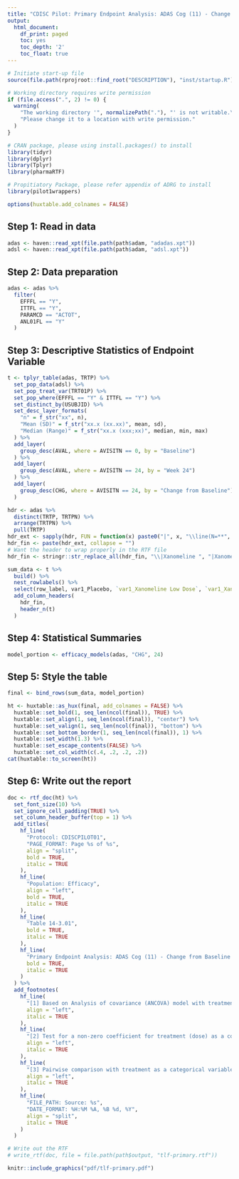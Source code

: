 ```yaml
---
title: "CDISC Pilot: Primary Endpoint Analysis: ADAS Cog (11) - Change from Baseline to Week 24 - LOCF"
output:
  html_document:
    df_print: paged
    toc: yes
    toc_depth: '2'
    toc_float: true
---
```


```r
# Initiate start-up file
source(file.path(rprojroot::find_root("DESCRIPTION"), "inst/startup.R"))
```
```r
# Working directory requires write permission
if (file.access(".", 2) != 0) {
  warning(
    "The working directory '", normalizePath("."), "' is not writable.\n",
    "Please change it to a location with write permission."
  )
}
```

```r
# CRAN package, please using install.packages() to install
library(tidyr)
library(dplyr)
library(Tplyr)
library(pharmaRTF)

# Propitiatory Package, please refer appendix of ADRG to install
library(pilot1wrappers)
```

```r
options(huxtable.add_colnames = FALSE)
```

## Step 1: Read in data

```r
adas <- haven::read_xpt(file.path(path$adam, "adadas.xpt"))
adsl <- haven::read_xpt(file.path(path$adam, "adsl.xpt"))
```

## Step 2: Data preparation
```r
adas <- adas %>%
  filter(
    EFFFL == "Y",
    ITTFL == "Y",
    PARAMCD == "ACTOT",
    ANL01FL == "Y"
  )
```

## Step 3: Descriptive Statistics of Endpoint Variable
```r
t <- tplyr_table(adas, TRTP) %>%
  set_pop_data(adsl) %>%
  set_pop_treat_var(TRT01P) %>%
  set_pop_where(EFFFL == "Y" & ITTFL == "Y") %>%
  set_distinct_by(USUBJID) %>%
  set_desc_layer_formats(
    "n" = f_str("xx", n),
    "Mean (SD)" = f_str("xx.x (xx.xx)", mean, sd),
    "Median (Range)" = f_str("xx.x (xxx;xx)", median, min, max)
  ) %>%
  add_layer(
    group_desc(AVAL, where = AVISITN == 0, by = "Baseline")
  ) %>%
  add_layer(
    group_desc(AVAL, where = AVISITN == 24, by = "Week 24")
  ) %>%
  add_layer(
    group_desc(CHG, where = AVISITN == 24, by = "Change from Baseline")
  )

hdr <- adas %>%
  distinct(TRTP, TRTPN) %>%
  arrange(TRTPN) %>%
  pull(TRTP)
hdr_ext <- sapply(hdr, FUN = function(x) paste0("|", x, "\\line(N=**", x, "**)"), USE.NAMES = FALSE)
hdr_fin <- paste(hdr_ext, collapse = "")
# Want the header to wrap properly in the RTF file
hdr_fin <- stringr::str_replace_all(hdr_fin, "\\|Xanomeline ", "|Xanomeline\\\\line ")

sum_data <- t %>%
  build() %>%
  nest_rowlabels() %>%
  select(row_label, var1_Placebo, `var1_Xanomeline Low Dose`, `var1_Xanomeline High Dose`) %>%
  add_column_headers(
    hdr_fin,
    header_n(t)
  )
```
 
## Step 4: Statistical Summaries 

```r
model_portion <- efficacy_models(adas, "CHG", 24)
```

## Step 5: Style the table

```r
final <- bind_rows(sum_data, model_portion)

ht <- huxtable::as_hux(final, add_colnames = FALSE) %>%
  huxtable::set_bold(1, seq_len(ncol(final)), TRUE) %>%
  huxtable::set_align(1, seq_len(ncol(final)), "center") %>%
  huxtable::set_valign(1, seq_len(ncol(final)), "bottom") %>%
  huxtable::set_bottom_border(1, seq_len(ncol(final)), 1) %>%
  huxtable::set_width(1.3) %>%
  huxtable::set_escape_contents(FALSE) %>%
  huxtable::set_col_width(c(.4, .2, .2, .2))
cat(huxtable::to_screen(ht))
```

## Step 6: Write out the report

```r
doc <- rtf_doc(ht) %>%
  set_font_size(10) %>%
  set_ignore_cell_padding(TRUE) %>%
  set_column_header_buffer(top = 1) %>%
  add_titles(
    hf_line(
      "Protocol: CDISCPILOT01",
      "PAGE_FORMAT: Page %s of %s",
      align = "split",
      bold = TRUE,
      italic = TRUE
    ),
    hf_line(
      "Population: Efficacy",
      align = "left",
      bold = TRUE,
      italic = TRUE
    ),
    hf_line(
      "Table 14-3.01",
      bold = TRUE,
      italic = TRUE
    ),
    hf_line(
      "Primary Endpoint Analysis: ADAS Cog (11) - Change from Baseline to Week 24 - LOCF",
      bold = TRUE,
      italic = TRUE
    )
  ) %>%
  add_footnotes(
    hf_line(
      "[1] Based on Analysis of covariance (ANCOVA) model with treatment and site group as factors and baseline value as a covariate.",
      align = "left",
      italic = TRUE
    ),
    hf_line(
      "[2] Test for a non-zero coefficient for treatment (dose) as a continuous variable",
      align = "left",
      italic = TRUE
    ),
    hf_line(
      "[3] Pairwise comparison with treatment as a categorical variable: p-values without adjustment for multiple comparisons.",
      align = "left",
      italic = TRUE
    ),
    hf_line(
      "FILE_PATH: Source: %s",
      "DATE_FORMAT: %H:%M %A, %B %d, %Y",
      align = "split",
      italic = TRUE
    )
  )

# Write out the RTF
# write_rtf(doc, file = file.path(path$output, "tlf-primary.rtf"))
```

```r
knitr::include_graphics("pdf/tlf-primary.pdf")
```
